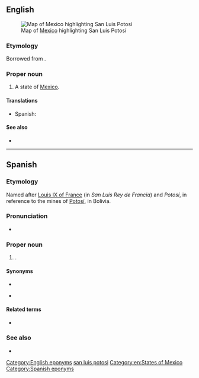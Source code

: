==English==
[[File:Mexico map, MX-SLP.svg|thumb|Map of [[Mexico]] highlighting San Luis Potosí]]

===Etymology===
Borrowed from {{bor|en|es|San Luis Potosí}}.

===Proper noun===
{{en-proper noun|head=San Luis Potosí}}

# A state of [[Mexico]].

====Translations====
{{trans-top|state of Mexico}}
* Spanish: {{t+|es|San Luis Potosí|f}}
{{trans-mid}}
{{trans-bottom}}

====See also====
* {{pedialite}}

[[Category:English eponyms]]
[[Category:English terms spelled with Í|san luis potosi]]
[[Category:en:States of Mexico]]

----

==Spanish==

===Etymology===
Named after [[w:Louis IX of France|Louis IX of France]] (in {{etyl|es|-}} ''San Luis Rey de Francia'') and ''Potosí'', in reference to the mines of [[w:Potosí|Potosí]], in Bolivia.

===Pronunciation===
* {{es-IPA|san luís potosí}}

===Proper noun===
{{es-proper noun|f}}

# {{place|es|state|c/Mexico}}.

====Synonyms====
* {{l|es|Potosí}}
* {{l|es|SL}} {{qualifier|abbreviation}}

====Related terms====
* {{l|es|potosino}}

===See also===
* {{pedialite|lang=es}}

[[Category:Spanish eponyms]]